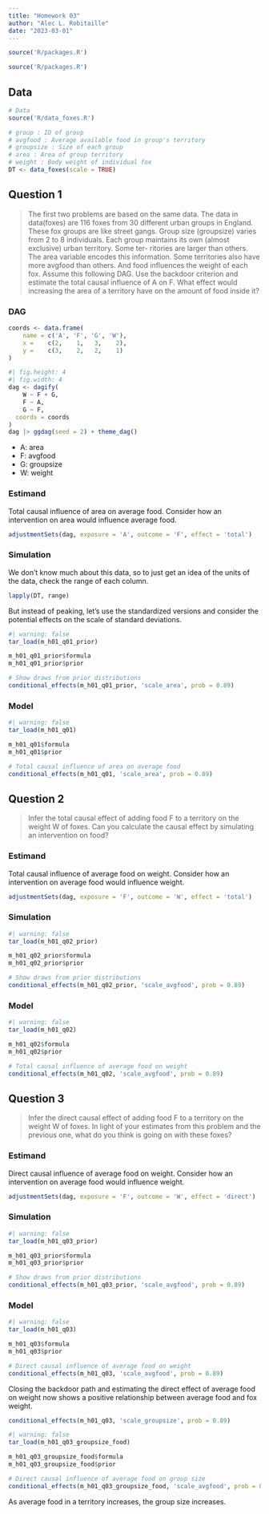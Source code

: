 ```yaml
---
title: "Homework 03"
author: "Alec L. Robitaille"
date: "2023-03-01"
---
```


```r
source('R/packages.R')
```

```r
source('R/packages.R')
```


## Data 
```r
# Data
source('R/data_foxes.R')

# group : ID of group
# avgfood : Average available food in group's territory
# groupsize : Size of each group
# area : Area of group territory
# weight : Body weight of individual fox
DT <- data_foxes(scale = TRUE)
```


## Question 1
> The first two problems are based on the same data. The data in data(foxes) are
116 foxes from 30 different urban groups in England. These fox groups are like
street gangs. Group size (groupsize) varies from 2 to 8 individuals. Each group
maintains its own (almost exclusive) urban territory. Some ter- ritories are
larger than others. The area variable encodes this information. Some territories
also have more avgfood than others. And food influences the weight of each fox.
Assume this following DAG. Use the backdoor criterion and estimate the total
causal influence of A on F. What effect would increasing the area of a territory
have on the amount of food inside it?


### DAG
```r
coords <- data.frame(
	name = c('A', 'F', 'G', 'W'),
	x =    c(2,    1,   3,    2),
	y =    c(3,    2,   2,    1)
)
```

```r
#| fig.height: 4
#| fig.width: 4
dag <- dagify(
	W ~ F + G,
	F ~ A,
	G ~ F,
  coords = coords
)
dag |> ggdag(seed = 2) + theme_dag()
```

- A: area
- F: avgfood
- G: groupsize
- W: weight



### Estimand

Total causal influence of area on average food. Consider how an intervention
on area would influence average food. 


```r
adjustmentSets(dag, exposure = 'A', outcome = 'F', effect = 'total')
```


### Simulation

We don't know much about this data, so to just get an idea of the units
of the data, check the range of each column.

```r
lapply(DT, range)
```


But instead of peaking, let's use the standardized versions and consider the 
potential effects on the scale of standard deviations. 

```r
#| warning: false
tar_load(m_h01_q01_prior)

m_h01_q01_prior$formula
m_h01_q01_prior$prior

# Show draws from prior distributions
conditional_effects(m_h01_q01_prior, 'scale_area', prob = 0.89)
```

### Model

```r
#| warning: false
tar_load(m_h01_q01)

m_h01_q01$formula
m_h01_q01$prior

# Total causal influence of area on average food 
conditional_effects(m_h01_q01, 'scale_area', prob = 0.89)
```


## Question 2

> Infer the total causal effect of adding food F to a territory on the weight W of
foxes. Can you calculate the causal effect by simulating an intervention on
food?


### Estimand

Total causal influence of average food on weight. Consider how an intervention
on average food would influence weight. 


```r
adjustmentSets(dag, exposure = 'F', outcome = 'W', effect = 'total')
```



### Simulation

```r
#| warning: false
tar_load(m_h01_q02_prior)

m_h01_q02_prior$formula
m_h01_q02_prior$prior

# Show draws from prior distributions
conditional_effects(m_h01_q02_prior, 'scale_avgfood', prob = 0.89)
```

### Model

```r
#| warning: false
tar_load(m_h01_q02)

m_h01_q02$formula
m_h01_q02$prior

# Total causal influence of average food on weight
conditional_effects(m_h01_q02, 'scale_avgfood', prob = 0.89)
```



## Question 3

> Infer the direct causal effect of adding food F to a territory on the weight W
of foxes. In light of your estimates from this problem and the previous one,
what do you think is going on with these foxes?


### Estimand

Direct causal influence of average food on weight. Consider how an intervention
on average food would influence weight. 


```r
adjustmentSets(dag, exposure = 'F', outcome = 'W', effect = 'direct')
```



### Simulation

```r
#| warning: false
tar_load(m_h01_q03_prior)

m_h01_q03_prior$formula
m_h01_q03_prior$prior

# Show draws from prior distributions
conditional_effects(m_h01_q03_prior, 'scale_avgfood', prob = 0.89)
```

### Model

```r
#| warning: false
tar_load(m_h01_q03)

m_h01_q03$formula
m_h01_q03$prior

# Direct causal influence of average food on weight
conditional_effects(m_h01_q03, 'scale_avgfood', prob = 0.89)
```

Closing the backdoor path and estimating the direct effect of average food
on weight now shows a positive relationship between average food and fox weight. 


```r
conditional_effects(m_h01_q03, 'scale_groupsize', prob = 0.89)

#| warning: false
tar_load(m_h01_q03_groupsize_food)

m_h01_q03_groupsize_food$formula
m_h01_q03_groupsize_food$prior

# Direct causal influence of average food on group size
conditional_effects(m_h01_q03_groupsize_food, 'scale_avgfood', prob = 0.89)
```

As average food in a territory increases, the group size increases. 
